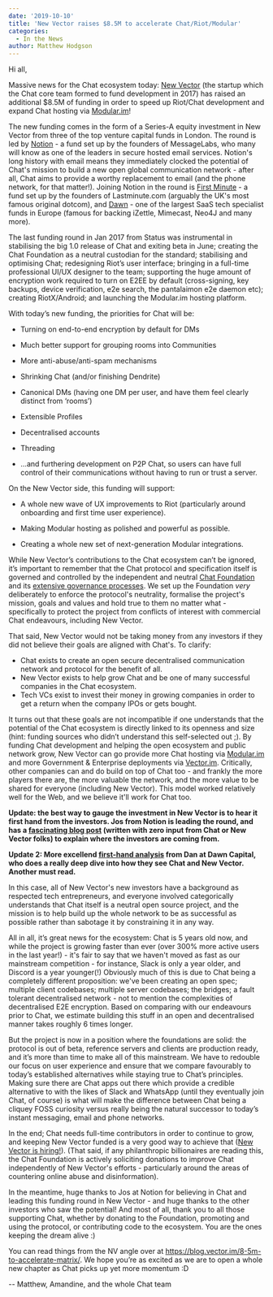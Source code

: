 ```yaml
---
date: '2019-10-10'
title: 'New Vector raises $8.5M to accelerate Chat/Riot/Modular'
categories:
  - In the News
author: Matthew Hodgson
---
```


Hi all,

Massive news for the Chat ecosystem today: [New Vector](https://vector.im) (the
startup which the Chat core team formed to fund development in 2017) has
raised an additional $8.5M of funding in order to speed up Riot/Chat
development and expand Chat hosting via [Modular.im](https://modular.im)!

The new funding comes in the form of a Series-A equity investment in New
Vector from three of the top venture capital funds in London.  The round is
led by [Notion](https://notion.vc) - a fund set up by the founders of
MessageLabs, who many will know as one of the leaders in secure hosted email
services.  Notion's long history with email means they immediately clocked the
potential of Chat's mission to build a new open global communication network -
after all, Chat aims to provide a worthy replacement to email (and the
phone network, for that matter!).  Joining Notion in the round is [First
Minute](https://firstminute.capital) - a fund set up by the founders of
Lastminute.com (arguably the UK's most famous original dotcom), and
[Dawn](http://dawncapital.com/) - one of the largest SaaS tech specialist
funds in Europe (famous for backing iZettle, Mimecast, Neo4J and many more).

The last funding round in Jan 2017 from Status was instrumental in stabilising
the big 1.0 release of Chat and exiting beta in June; creating the
Chat Foundation as a neutral custodian for the standard; stabilising and
optimising Chat; redesigning Riot’s user interface; bringing in a full-time
professional UI/UX designer to the team; supporting the huge amount of
encryption work required to turn on E2EE by default (cross-signing, key
backups, device verification, e2e search, the pantalaimon e2e daemon etc);
creating RiotX/Android; and launching the Modular.im hosting platform.

With today’s new funding, the priorities for Chat will be:

 * Turning on end-to-end encryption by default for DMs

 * Much better support for grouping rooms into Communities

 * More anti-abuse/anti-spam mechanisms

 * Shrinking Chat (and/or finishing Dendrite)

 * Canonical DMs (having one DM per user, and have them feel clearly distinct from ‘rooms’)

 * Extensible Profiles

 * Decentralised accounts

 * Threading

 * ...and furthering development on P2P Chat, so users can have full control of their communications without having to run or trust a server.

On the New Vector side, this funding will support: 

 * A whole new wave of UX improvements to Riot (particularly around onboarding and first time user experience).

 * Making Modular hosting as polished and powerful as possible.

 * Creating a whole new set of next-generation Modular integrations.

While New Vector’s contributions to the Chat ecosystem can’t be ignored,
it’s important to remember that the Chat protocol and specification itself
is governed and controlled by the independent and neutral [Chat
Foundation](https://matrix.org/foundation) and its [extensive governance
processes](https://github.com/matrix-org/matrix-doc/blob/master/proposals/1779-open-governance.md).
 We set up the Foundation *very* deliberately to enforce the protocol's
neutrality, formalise the project's mission, goals and values and hold true to
them no matter what - specifically to protect the project from conflicts of
interest with commercial Chat endeavours, including New Vector.

That said, New Vector would not be taking money from any investors if they did
not believe their goals are aligned with Chat's. To clarify:

*   Chat exists to create an open secure decentralised communication network and protocol for the benefit of all.  
*   New Vector exists to help grow Chat and be one of many successful companies in the Chat ecosystem. 
*   Tech VCs exist to invest their money in growing companies in order to get a return when the company IPOs or gets bought.  

It turns out that these goals are not incompatible if one understands that the
potential of the Chat ecosystem is directly linked to its openness and size
(hint: funding sources who didn’t understand this self-selected out ;). By
funding Chat development and helping the open ecosystem and public network
grow, New Vector can go provide more Chat hosting via
[Modular.im](https://modular.im) and more Government & Enterprise deployments
via [Vector.im](https://vector.im).  Critically, other companies can and do
build on top of Chat too - and frankly the more players there are, the more
valuable the network, and the more value to be shared for everyone (including
New Vector).  This model worked relatively well for the Web, and we believe
it'll work for Chat too.

**Update: the best way to gauge the investment in New Vector is to hear it
first hand from the investors.  Jos from Notion is leading the round, and has
a [fascinating blog post](https://notion.vc/resources/new-vector-series-a/)
(written with zero input from Chat or New Vector folks) to explain where the
investors are coming from.**

**Update 2: More excellend [first-hand analysis](https://medium.com/dawn-capital/communications-of-the-future-will-be-open-and-secure-why-we-invested-in-new-vector-2bd8a060faf7) from Dan at Dawn Capital, who does a really deep dive into how they see Chat and New Vector. Another must read.**

In this case, all of New Vector's new investors have a background as respected
tech entrepreneurs, and everyone involved categorically understands that
Chat itself is a neutral open source project, and the mission is to help
build up the whole network to be as successful as possible rather than
sabotage it by constraining it in any way.

All in all, it’s great news for the ecosystem: Chat is 5 years old now, and
while the project is growing faster than ever (over 300% more active users in
the last year!) - it's fair to say that we haven't moved as fast as our
mainstream competition - for instance, Slack is only a year older, and Discord
is a year younger(!)  Obviously much of this is due to Chat being a
completely different proposition: we've been creating an open spec; multiple
client codebases; multiple server codebases; the bridges; a fault tolerant
decentralised network - not to mention the complexities of decentralised E2E
encryption.  Based on comparing with our endeavours prior to Chat, we
estimate building this stuff in an open and decentralised manner takes roughly
6 times longer.

But the project is now in a position where the foundations are solid: the
protocol is out of beta, reference servers and clients are production ready,
and it’s more than time to make all of this mainstream. We have to redouble
our focus on user experience and ensure that we compare favourably to today’s
established alternatives while staying true to Chat’s principles.  Making
sure there are Chat apps out there which provide a credible alternative to
with the likes of Slack and WhatsApp (until they eventually join Chat, of
course) is what will make the difference between Chat being a cliquey FOSS
curiosity versus really being the natural successor to today’s instant
messaging, email and phone networks.

In the end; Chat needs full-time contributors in order to continue to grow,
and keeping New Vector funded is a very good way to achieve that ([New Vector
is hiring!](https://vector.im/careers)).  (That said, if any philanthropic
billionaires are reading this, the Chat Foundation is actively
soliciting donations to improve Chat independently of New Vector's efforts -
particularly around the areas of countering online abuse and disinformation).

In the meantime, huge thanks to Jos at Notion for believing in Chat and
leading this funding round in New Vector - and huge thanks to the other
investors who saw the potential!  And most of all, thank you to all those
supporting Chat, whether by donating to the Foundation, promoting and using
the protocol, or contributing code to the ecosystem.  You are the ones keeping
the dream alive :)

You can read things from the NV angle over at https://blog.vector.im/8-5m-to-accelerate-matrix/.
We hope you’re as excited as we are to open a whole new chapter as Chat
picks up yet more momentum :D

-- Matthew, Amandine, and the whole Chat team

